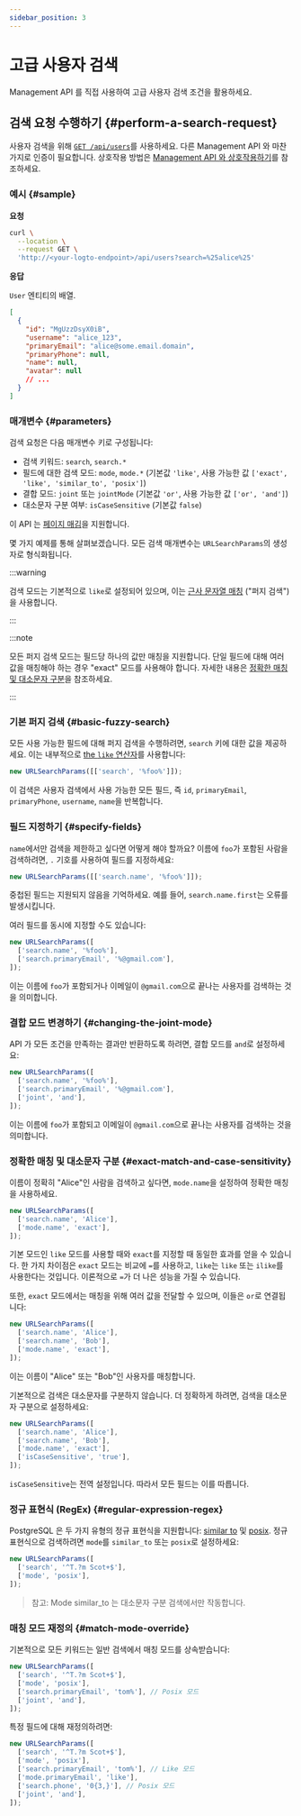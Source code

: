 ```yaml
---
sidebar_position: 3
---
```


# 고급 사용자 검색

Management API 를 직접 사용하여 고급 사용자 검색 조건을 활용하세요.

## 검색 요청 수행하기 \{#perform-a-search-request}

사용자 검색을 위해 [`GET /api/users`](https://openapi.logto.io/operation/operation-getuser)를 사용하세요. 다른 Management API 와 마찬가지로 인증이 필요합니다. 상호작용 방법은 [Management API 와 상호작용하기](/integrate-logto/interact-with-management-api)를 참조하세요.

### 예시 \{#sample}

**요청**

```bash
curl \
  --location \
  --request GET \
  'http://<your-logto-endpoint>/api/users?search=%25alice%25'

```

**응답**

`User` 엔티티의 배열.

```json
[
  {
    "id": "MgUzzDsyX0iB",
    "username": "alice_123",
    "primaryEmail": "alice@some.email.domain",
    "primaryPhone": null,
    "name": null,
    "avatar": null
    // ...
  }
]
```

### 매개변수 \{#parameters}

검색 요청은 다음 매개변수 키로 구성됩니다:

- 검색 키워드: `search`, `search.*`
- 필드에 대한 검색 모드: `mode`, `mode.*` (기본값 `'like'`, 사용 가능한 값 `['exact', 'like', 'similar_to', 'posix']`)
- 결합 모드: `joint` 또는 `jointMode` (기본값 `'or'`, 사용 가능한 값 `['or', 'and']`)
- 대소문자 구분 여부: `isCaseSensitive` (기본값 `false`)

이 API 는 [페이지 매김](/integrate-logto/interact-with-management-api/#managing-paginated-api-responses)을 지원합니다.

몇 가지 예제를 통해 살펴보겠습니다. 모든 검색 매개변수는 `URLSearchParams`의 생성자로 형식화됩니다.

:::warning

검색 모드는 기본적으로 `like`로 설정되어 있으며, 이는 [근사 문자열 매칭](https://en.wikipedia.org/wiki/Approximate_string_matching) ("퍼지 검색")을 사용합니다.

:::

:::note

모든 퍼지 검색 모드는 필드당 하나의 값만 매칭을 지원합니다. 단일 필드에 대해 여러 값을 매칭해야 하는 경우 "exact" 모드를 사용해야 합니다. 자세한 내용은 [정확한 매칭 및 대소문자 구분](/user-management/advanced-user-search#exact-match-and-case-sensitivity)을 참조하세요.

:::

### 기본 퍼지 검색 \{#basic-fuzzy-search}

모든 사용 가능한 필드에 대해 퍼지 검색을 수행하려면, `search` 키에 대한 값을 제공하세요. 이는 내부적으로 [the `like` 연산자](https://www.postgresql.org/docs/current/functions-matching.html#FUNCTIONS-LIKE)를 사용합니다:

```javascript
new URLSearchParams([['search', '%foo%']]);
```

이 검색은 사용자 검색에서 사용 가능한 모든 필드, 즉 `id`, `primaryEmail`, `primaryPhone`, `username`, `name`을 반복합니다.

### 필드 지정하기 \{#specify-fields}

`name`에서만 검색을 제한하고 싶다면 어떻게 해야 할까요? 이름에 `foo`가 포함된 사람을 검색하려면, `.` 기호를 사용하여 필드를 지정하세요:

```javascript
new URLSearchParams([['search.name', '%foo%']]);
```

중첩된 필드는 지원되지 않음을 기억하세요. 예를 들어, `search.name.first`는 오류를 발생시킵니다.

여러 필드를 동시에 지정할 수도 있습니다:

```javascript
new URLSearchParams([
  ['search.name', '%foo%'],
  ['search.primaryEmail', '%@gmail.com'],
]);
```

이는 이름에 `foo`가 포함되거나 이메일이 `@gmail.com`으로 끝나는 사용자를 검색하는 것을 의미합니다.

### 결합 모드 변경하기 \{#changing-the-joint-mode}

API 가 모든 조건을 만족하는 결과만 반환하도록 하려면, 결합 모드를 `and`로 설정하세요:

```javascript
new URLSearchParams([
  ['search.name', '%foo%'],
  ['search.primaryEmail', '%@gmail.com'],
  ['joint', 'and'],
]);
```

이는 이름에 `foo`가 포함되고 이메일이 `@gmail.com`으로 끝나는 사용자를 검색하는 것을 의미합니다.

### 정확한 매칭 및 대소문자 구분 \{#exact-match-and-case-sensitivity}

이름이 정확히 "Alice"인 사람을 검색하고 싶다면, `mode.name`을 설정하여 정확한 매칭을 사용하세요.

```javascript
new URLSearchParams([
  ['search.name', 'Alice'],
  ['mode.name', 'exact'],
]);
```

기본 모드인 `like` 모드를 사용할 때와 `exact`를 지정할 때 동일한 효과를 얻을 수 있습니다. 한 가지 차이점은 `exact` 모드는 비교에 `=`를 사용하고, `like`는 `like` 또는 `ilike`를 사용한다는 것입니다. 이론적으로 `=`가 더 나은 성능을 가질 수 있습니다.

또한, `exact` 모드에서는 매칭을 위해 여러 값을 전달할 수 있으며, 이들은 `or`로 연결됩니다:

```javascript
new URLSearchParams([
  ['search.name', 'Alice'],
  ['search.name', 'Bob'],
  ['mode.name', 'exact'],
]);
```

이는 이름이 "Alice" 또는 "Bob"인 사용자를 매칭합니다.

기본적으로 검색은 대소문자를 구분하지 않습니다. 더 정확하게 하려면, 검색을 대소문자 구분으로 설정하세요:

```javascript
new URLSearchParams([
  ['search.name', 'Alice'],
  ['search.name', 'Bob'],
  ['mode.name', 'exact'],
  ['isCaseSensitive', 'true'],
]);
```

`isCaseSensitive`는 전역 설정입니다. 따라서 모든 필드는 이를 따릅니다.

### 정규 표현식 (RegEx) \{#regular-expression-regex}

PostgreSQL 은 두 가지 유형의 정규 표현식을 지원합니다: [similar to](https://www.postgresql.org/docs/current/functions-matching.html#FUNCTIONS-SIMILARTO-REGEXP) 및 [posix](https://www.postgresql.org/docs/current/functions-matching.html#FUNCTIONS-POSIX-REGEXP). 정규 표현식으로 검색하려면 `mode`를 `similar_to` 또는 `posix`로 설정하세요:

```javascript
new URLSearchParams([
  ['search', '^T.?m Scot+$'],
  ['mode', 'posix'],
]);
```

> 참고: Mode similar_to 는 대소문자 구분 검색에서만 작동합니다.

### 매칭 모드 재정의 \{#match-mode-override}

기본적으로 모든 키워드는 일반 검색에서 매칭 모드를 상속받습니다:

```javascript
new URLSearchParams([
  ['search', '^T.?m Scot+$'],
  ['mode', 'posix'],
  ['search.primaryEmail', 'tom%'], // Posix 모드
  ['joint', 'and'],
]);
```

특정 필드에 대해 재정의하려면:

```javascript
new URLSearchParams([
  ['search', '^T.?m Scot+$'],
  ['mode', 'posix'],
  ['search.primaryEmail', 'tom%'], // Like 모드
  ['mode.primaryEmail', 'like'],
  ['search.phone', '0{3,}'], // Posix 모드
  ['joint', 'and'],
]);
```
